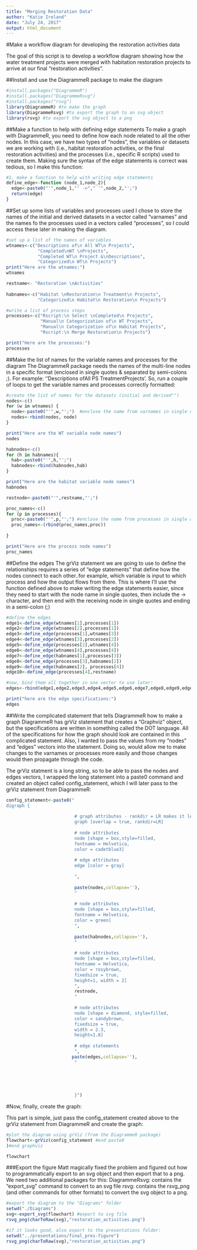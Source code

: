 ```yaml
---
title: "Merging Restoration Data"
author: "Katie Ireland"
date: "July 24, 2017"
output: html_document
---
```


#Make a workflow diagram for developing the restoration activities data

The goal of this script is to develop a workflow diagram showing how the water treatment projects were merged with habitation restoration projects to arrive at our final "restoration activities".

##Install and use the DiagrammeR package to make the diagram
```r
#install.packages("DiagrammeR")
#install.packages("DiagrammeRsvg")
#install.packages("rsvg")
library(DiagrammeR) #to make the graph
library(DiagrammeRsvg) #to export the graph to an svg object
library(rsvg) #to export the svg object to a png
```

##Make a function to help with defining edge statements
To make a graph with DiagrammeR, you need to define how each node related to all the other nodes.  In this case, we have two types of "nodes", the variables or datasets we are working with (i.e., habitat restoration activities, or the final restoration activities) and the processes (i.e., specific R scripts) used to create them. Making sure the syntax of the edge statements is correct was tedious, so I make this function:

```r
#1. make a function to help with writing edge statements
define_edge<-function (node_1,node_2){
  edge<-paste0("'",node_1,"' ->"," '",node_2,"';")
  return(edge)
}
```

##Set up some lists of variables and processes used
I chose to store the names of the initial and derived datasets in a vector called "varnames" and the names fo the processes used in a vectors called "processes", so I could access these later in making the diagram.

```r
#set up a list of the names of variables
wtnames<-c("Descriptions of\n All WT\n Projects", 
            "Completed\nWT \nProjects", 
            "Completed WT\n Project &\nDescriptions",
            "Categorized\n WT\n Projects")
print("Here are the wtnames:")
wtnames

restname<- "Restoration \nActivities"
  
habnames<-c("Habitat \nRestoration\n Treatment\n Projects",
            "Categorized\n Habitat\n Restoration\n Projects")

#write a list of process steps
processes<-c("Rscript:\n Select \nCompleted\n Projects", 
             "Manual\n Categorization of\n WT Projects",
             "Manual\n Categorization of\n Habitat Projects",
             "Rscript:\n Merge Restoration\n Projects")

print("Here are the processes:")
processes

```

##Make the list of names for the variable names and processes for the diagram
The DiagrammeR package needs the names of the multi-line nodes in a specific format (enclosed in single quotes & separated by semi-colons ;).  For example: ''Descriptions of\n All PS Treatment\n Projects'.  So, run a couple of loops to get the variable names and processes correctly formatted:

```r
#create the list of names for the datasets (initial and derived"")
nodes<-c()
for (w in wtnames) {
  node<-paste0("'",w,"';")  #enclose the name from varnames in single quotes, end with a ;
  nodes<-rbind(nodes, node)
}

print("Here are the WT variable node names")
nodes

habnodes<-c()
for (h in habnames){
  hab<-paste0("'",h,"';")
  habnodes<-rbind(habnodes,hab)
}

print("Here are the habitat variable node names")
habnodes

restnode<-paste0("'",restname,"';")

proc_names<-c()
for (p in processes){
  proc<-paste0("'",p,"';") #enclose the name from processes in single quotes, end with a ;
  proc_names<-(rbind(proc_names,proc))
  
}

print("Here are the process node names")
proc_names

```

##Define the edges
The grViz statement we are going to use to define the relationships requires a series of "edge statements" that define how the nodes connect to each other..for example, which variable is input to which process and how the output flows from there. This is where I'll use the function defined above to make writing the edge statements easier, since they need to start with the node name in single quotes, then include the -> character, and then end with the receiving node in single quotes and ending in a semi-colon (;)

```r
#define the edges
edge1<-define_edge(wtnames[1],processes[1])
edge2<-define_edge(wtnames[2],processes[1])
edge3<-define_edge(processes[1],wtnames[3])
edge4<-define_edge(wtnames[3],processes[2])
edge5<-define_edge(processes[2],wtnames[4])
edge6<-define_edge(wtnames[4],processes[4])
edge7<-define_edge(habnames[1],processes[3])
edge8<-define_edge(processes[3],habnames[2])
edge9<-define_edge(habnames[2], processes[4])
edge10<-define_edge(processes[4],restname)

#now, bind them all together in one vector to use later:
edges<-rbind(edge1,edge2,edge3,edge4,edge5,edge6,edge7,edge8,edge9,edge10)

print("here are the edge specifications:")
edges
```

##Write the complicated statement that tells DiagrammeR how to make a graph
DiagrammeR has grViz statement that creates a "Graphviz" object, but the specifications are written in something called the DOT language.  All of the specifications for how the graph should look are contained in this complicated statement. Also, I wanted to pass the values from my "nodes" and "edges" vectors into the statement.  Doing so, would allow me to make changes to the varnames or processes more easily and those changes would then propagate through the code. 

The grViz statment is a long string, so to be able to pass the nodes and edges vectors, I wrapped the long statement into a paste0 command and created an object called config_statement, which I will later pass to the grViz statement from DiagrammeR:

```r
config_statement<-paste0("
digraph {
                          
                          # graph attributes - rankdir = LR makes it left to right rather than vertical
                          graph [overlap = true, rankdir=LR]
                          
                          # node attributes
                          node [shape = box,style=filled, 
                          fontname = Helvetica,
                          color = cadetblue3]
                          
                          # edge attributes
                          edge [color = gray]
                          
                          ", 
                          
                          paste(nodes,collapse=''),
                          "
    
                          # node attributes
                          node [shape = box,style=filled, 
                          fontname = Helvetica,
                          color = green]
                          ",
                          
                          paste(habnodes,collapse=''),
                          "
                          
                          # node attributes
                          node [shape = box,style=filled, 
                          fontname = Helvetica,
                          color = rosybrown,
                          fixedsize = true,
                          height=1, width = 2]
                          ",
                          restnode,
                          "
                          
                          # node attributes
                          node [shape = diamond, style=filled,
                          color = sandybrown,
                          fixedsize = true,
                          width = 2.3,
                          height=1.8]
                          
                          # edge statements
                          ",
                         paste(edges,collapse=''),
                          "
                    
                         
                          
                          
                          
                          }")

```

#Now, finally, create the graph:

This part is simple, just pass the config_statement created above to the grViz statement from DiagrammeR and create the graph:

```r
#plot the diagram using grViz (from the DiagrammeR package)
flowchart<-grViz(config_statement #end paste0
)#end graphviz

flowchart

```

###Export the figure
Matt magically fixed the problem and figured out how to programmatically export to an svg object and then export that to a png.  We need two additional packages for this:
DiagrammeRsvg: contains the "export_svg" command to convert to an svg file
rsvg: contains the rsvg_png (and other commands for other formats) to convert the svg object to a png.

```r
#export the diagram to the "Diagrams" folder
setwd("./Diagrams")
svg<-export_svg(flowchart) #export to svg file
rsvg_png(charToRaw(svg),"restoration_activities.png")

#if it looks good, also export to the presentations folder:
setwd("../presentations/final_pres-figure")
rsvg_png(charToRaw(svg),"restoration_activities.png")


```


